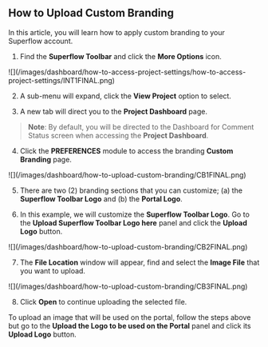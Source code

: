 ## How to Upload Custom Branding

In this article, you will learn how to apply custom branding to your Superflow account.

1. Find the **Superflow Toolbar** and click the **More Options** icon.

<Frame>
![](/images/dashboard/how-to-access-project-settings/how-to-access-project-settings/INT1FINAL.png)
</Frame>

2. A sub-menu will expand, click the **View Project** option to select.

3. A new tab will direct you to the **Project Dashboard** page.

> **Note**: By default, you will be directed to the Dashboard for Comment Status screen when accessing the **Project Dashboard**.

4. Click the **PREFERENCES** module to access the branding **Custom Branding** page.

<Frame>
![](/images/dashboard/how-to-upload-custom-branding/CB1FINAL.png)
</Frame>

5. There are two (2) branding sections that you can customize; (a) the **Superflow Toolbar Logo** and (b) the **Portal Logo**.

6. In this example, we will customize the **Superflow Toolbar Logo**. Go to the **Upload Superflow Toolbar Logo here** panel and click the **Upload Logo** button.

<Frame>
![](/images/dashboard/how-to-upload-custom-branding/CB2FINAL.png)
</Frame>

7. The **File Location** window will appear, find and select the **Image File** that you want to upload.

<Frame>
![](/images/dashboard/how-to-upload-custom-branding/CB3FINAL.png)
</Frame>

8. Click **Open** to continue uploading the selected file.

To upload an image that will be used on the portal, follow the steps above but go to the **Upload the Logo to be used on the Portal** panel and click its **Upload Logo** button.



